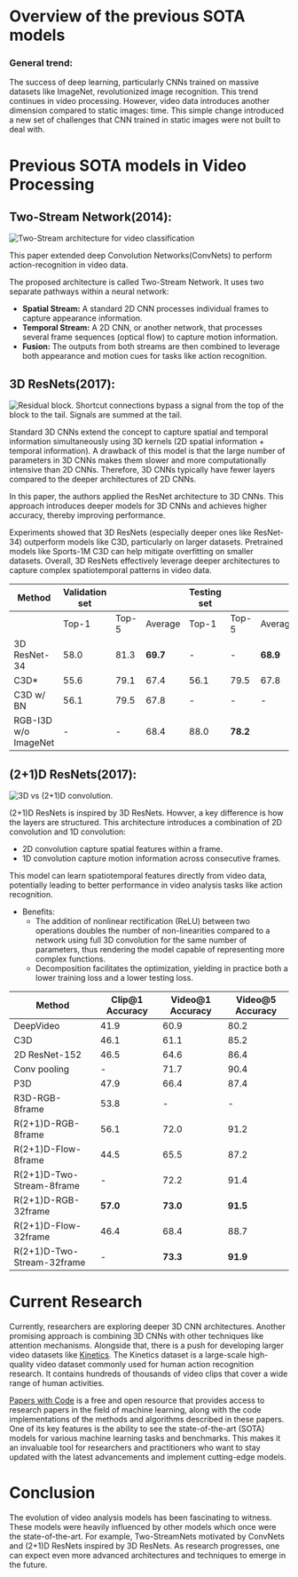 # Overview of the previous SOTA models
### General trend:

The success of deep learning, particularly CNNs trained on massive datasets like ImageNet, revolutionized image recognition. This trend continues in video processing. However, video data introduces another dimension compared to static images: time. This simple change introduced a new set of challenges that CNN trained in static images were not built to deal with. 

# Previous SOTA models in Video Processing

## Two-Stream Network(2014):

<div class="flex justify-center">
    <img src="https://huggingface.co/datasets/hf-vision/course-assets/resolve/main/previous sota models/SOTA Models Two-Stream architecture for video classification.png" alt="Two-Stream architecture for video classification">
</div>

This paper extended deep Convolution Networks(ConvNets) to perform action-recognition in video data. 

The proposed architecture is called Two-Stream Network. It uses two separate pathways within a neural network:

- **Spatial Stream:** A standard 2D CNN processes individual frames to capture appearance information.
- **Temporal Stream:** A 2D CNN, or another network, that processes several frame sequences (optical flow) to capture motion information.
- **Fusion:** The outputs from both streams are then combined to leverage both appearance and motion cues for tasks like action recognition.

## 3D ResNets(2017):

<div class="flex justify-center">
    <img src="https://huggingface.co/datasets/hf-vision/course-assets/resolve/main/previous sota models/SOTA Models Residual block. Shortcut connections bypass a signal from the top of the block to the tail. Signals are summed at the tail..png" alt="Residual block. Shortcut connections bypass a signal from the top of the block to the tail. Signals are summed at the tail.">
</div>

Standard 3D CNNs extend the concept to capture spatial and temporal information simultaneously using 3D kernels (2D spatial information + temporal information). A drawback of this model is that the large number of parameters in 3D CNNs makes them slower and more computationally intensive than 2D CNNs. Therefore, 3D CNNs typically have fewer layers compared to the deeper architectures of 2D CNNs.

In this paper, the authors applied the ResNet architecture to 3D CNNs. This approach introduces deeper models for 3D CNNs and achieves higher accuracy, thereby improving performance.

Experiments showed that 3D ResNets (especially deeper ones like ResNet-34) outperform models like C3D, particularly on larger datasets. Pretrained models like Sports-1M C3D can help mitigate overfitting on smaller datasets. Overall, 3D ResNets effectively leverage deeper architectures to capture complex spatiotemporal patterns in video data.

| Method                | Validation set |             |            | Testing set |             |            |
|-----------------------|----------------|-------------|------------|-------------|-------------|------------|
|                       | Top-1          | Top-5       | Average    | Top-1       | Top-5       | Average    |
| 3D ResNet-34   | 58.0           | 81.3        | **69.7**   | -           | -           | **68.9**   |
| C3D*                  | 55.6           | 79.1        | 67.4       | 56.1        | 79.5        | 67.8       |
| C3D w/ BN         | 56.1           | 79.5        | 67.8       | -           | -           | -          |
| RGB-I3D w/o ImageNet | -          | -           | 68.4       | 88.0        | **78.2**    |

## (2+1)D ResNets(2017):

<div class="flex justify-center">
    <img src="https://huggingface.co/datasets/hf-vision/course-assets/resolve/main/previous sota models/SOTA Models 3D vs (2+1)D convolution..png" alt="3D vs (2+1)D convolution.">
</div>

(2+1)D ResNets is inspired by 3D ResNets. Howver, a key difference is how the layers are structured. This architecture introduces a combination of 2D convolution and 1D convolution:

- 2D convolution capture spatial features within a frame.
- 1D convolution capture motion information across consecutive frames.

This model can learn spatiotemporal features directly from video data, potentially leading to better performance in video analysis tasks like action recognition.

- Benefits:
    - The addition of nonlinear rectification (ReLU) between two operations doubles the number of non-linearities compared to a network using full 3D convolution for the same number of parameters, thus rendering the model capable of representing more complex functions.
    - Decomposition facilitates the optimization, yielding in practice both a lower training loss and a lower testing loss.

| Method                        | Clip@1 Accuracy | Video@1 Accuracy | Video@5 Accuracy |
|-------------------------------|--------|---------|---------|
| DeepVideo                | 41.9   | 60.9    | 80.2    |
| C3D                     | 46.1   | 61.1    | 85.2    |
| 2D ResNet-152            | 46.5  | 64.6    | 86.4    |
| Conv pooling             | -      | 71.7    | 90.4    |
| P3D                      | 47.9  | 66.4   | 87.4   |
| R3D-RGB-8frame                | 53.8   | -       | -       |
| R(2+1)D-RGB-8frame            | 56.1   | 72.0    | 91.2    |
| R(2+1)D-Flow-8frame           | 44.5   | 65.5    | 87.2    |
| R(2+1)D-Two-Stream-8frame     | -      | 72.2    | 91.4    |
| R(2+1)D-RGB-32frame           | **57.0**   | **73.0**    | **91.5**    |
| R(2+1)D-Flow-32frame          | 46.4   | 68.4    | 88.7    |
| R(2+1)D-Two-Stream-32frame    | -      | **73.3**    | **91.9**    |

# Current Research

Currently, researchers are exploring deeper 3D CNN architectures. Another promising approach is combining 3D CNNs with other techniques like attention mechanisms. Alongside that, there is a push for developing larger video datasets like [Kinetics](https://github.com/google-deepmind/kinetics-i3d).
The Kinetics dataset is a large-scale high-quality video dataset commonly used for human action recognition research. It contains hundreds of thousands of video clips that cover a wide range of human activities.

<Tip>

[Papers with Code](https://paperswithcode.com/) is a free and open resource that provides access to research papers in the field of machine learning, along with the code implementations of the methods and algorithms described in these papers. One of its key features is the ability to see the state-of-the-art (SOTA) models for various machine learning tasks and benchmarks. This makes it an invaluable tool for researchers and practitioners who want to stay updated with the latest advancements and implement cutting-edge models.

</Tip>

# Conclusion

The evolution of video analysis models has been fascinating to witness. These models were heavily influenced by other models which once were the state-of-the-art. For example, Two-StreamNets motivated by ConvNets and (2+1)D ResNets inspired by 3D ResNets. As research progresses, one can expect even more advanced architectures and techniques to emerge in the future.